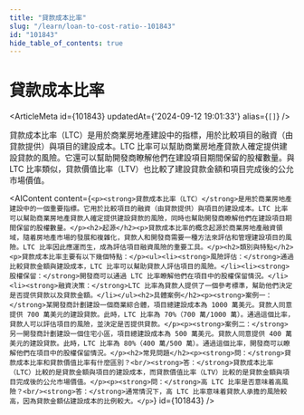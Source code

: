 ```yaml
---
title: "貸款成本比率"
slug: "/learn/loan-to-cost-ratio--101843"
id: "101843"
hide_table_of_contents: true
---
```



# 貸款成本比率

<ArticleMeta id={101843} updatedAt={'2024-09-12 19:01:33'} alias={`[]`} />
<div className='border-solid border-b border-t-0 my-4 border-[var(--ifm-color-gray-300)]' />

貸款成本比率（LTC）是用於商業房地產建設中的指標，用於比較項目的融資（由貸款提供）與項目的建設成本。LTC 比率可以幫助商業房地產貸款人確定提供建設貸款的風險。它還可以幫助開發商瞭解他們在建設項目期間保留的股權數量。與 LTC 比率類似，貸款價值比率（LTV）也比較了建設貸款金額和項目完成後的公允市場價值。

<AIContent content={`<p><strong>貸款成本比率（LTC）</strong>是用於商業房地產建設中的一個重要指標。它用於比較項目的融資（由貸款提供）與項目的建設成本。LTC 比率可以幫助商業房地產貸款人確定提供建設貸款的風險，同時也幫助開發商瞭解他們在建設項目期間保留的股權數量。</p><h2>起源</h2><p>貸款成本比率的概念起源於商業房地產融資領域，隨着房地產市場的發展和複雜化，貸款人和開發商需要一種方法來評估和管理建設項目的風險。LTC 比率因此應運而生，成為評估項目融資風險的重要工具。</p><h2>類別與特點</h2><p>貸款成本比率主要有以下幾個特點：</p><ul><li><strong>風險評估：</strong>通過比較貸款金額與建設成本，LTC 比率可以幫助貸款人評估項目的風險。</li><li><strong>股權保留：</strong>開發商可以通過 LTC 比率瞭解他們在項目中的股權保留情況。</li><li><strong>融資決策：</strong>LTC 比率為貸款人提供了一個參考標準，幫助他們決定是否提供貸款以及貸款金額。</li></ul><h2>具體案例</h2><p><strong>案例一：</strong>某開發商計劃建設一個商業綜合體，項目總建設成本為 1000 萬美元。貸款人同意提供 700 萬美元的建設貸款。此時，LTC 比率為 70%（700 萬/1000 萬）。通過這個比率，貸款人可以評估項目的風險，並決定是否提供貸款。</p><p><strong>案例二：</strong>另一開發商計劃建設一個住宅小區，項目總建設成本為 500 萬美元。貸款人同意提供 400 萬美元的建設貸款。此時，LTC 比率為 80%（400 萬/500 萬）。通過這個比率，開發商可以瞭解他們在項目中的股權保留情況。</p><h2>常見問題</h2><p><strong>問：</strong>貸款成本比率和貸款價值比率有什麼區別？<br/><strong>答：</strong>貸款成本比率（LTC）比較的是貸款金額與項目的建設成本，而貸款價值比率（LTV）比較的是貸款金額與項目完成後的公允市場價值。</p><p><strong>問：</strong>高 LTC 比率是否意味着高風險？<br/><strong>答：</strong>通常情況下，高 LTC 比率意味着貸款人承擔的風險較高，因為貸款金額佔建設成本的比例較大。</p>`} id={101843} />
